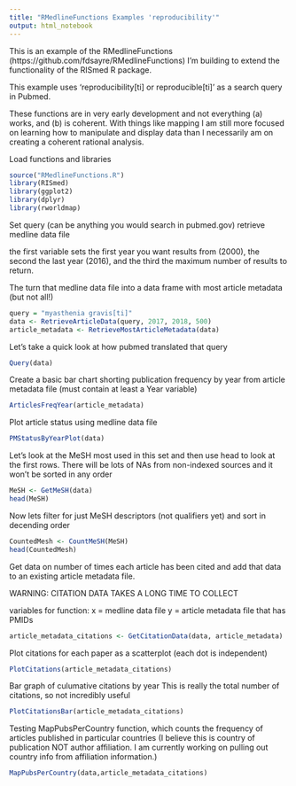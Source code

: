 ```yaml
---
title: "RMedlineFunctions Examples 'reproducibility'"
output: html_notebook
---
```


This is an example of the RMedlineFunctions (https://github.com/fdsayre/RMedlineFunctions) I'm building to extend the functionality of the RISmed R package. 

This example uses 'reproducibility[ti] or reproducible[ti]' as a search query in Pubmed. 

These functions are in very early development and not everything (a) works, and (b) is coherent. With things like mapping I am still more focused on learning how to manipulate and display data than I necessarily am on creating a coherent rational analysis.


Load functions and libraries

```r
source("RMedlineFunctions.R")
library(RISmed)
library(ggplot2)
library(dplyr)
library(rworldmap)

```

Set query (can be anything you would search in pubmed.gov)
retrieve medline data file

the first variable sets the first year you want results from (2000), the second the last year (2016), and the third the maximum number of results to return.

The turn that medline data file into a data frame with most article metadata (but not all!)

```r
query = "myasthenia gravis[ti]"
data <- RetrieveArticleData(query, 2017, 2018, 500)
article_metadata <- RetrieveMostArticleMetadata(data)
```


Let's take a quick look at how pubmed translated that query

```r
Query(data)
```


Create a basic bar chart shorting publication frequency by year from article metadata file (must contain at least a Year variable)

```r
ArticlesFreqYear(article_metadata)
```

Plot article status using medline data file

```r
PMStatusByYearPlot(data)
```


Let's look at the MeSH most used in this set and then use head to look at the first rows. There will be lots of NAs from non-indexed sources and it won't be sorted in any order

```r
MeSH <- GetMeSH(data)
head(MeSH)
```

Now lets filter for just MeSH descriptors (not qualifiers yet) and sort in decending order

```r
CountedMesh <- CountMeSH(MeSH)
head(CountedMesh)
```


Get data on number of times each article has been cited and add that data to an existing article metadata file.

WARNING: CITATION DATA TAKES A LONG TIME TO COLLECT

variables for function:
x = medline data file
y = article metadata file that has PMIDs


```r
article_metadata_citations <- GetCitationData(data, article_metadata)
```

Plot citations for each paper as a scatterplot (each dot is independent)

```r
PlotCitations(article_metadata_citations)
```

Bar graph of culumative citations by year
This is really the total number of citations, so not incredibly useful

```r
PlotCitationsBar(article_metadata_citations)
```


Testing MapPubsPerCountry function, which counts the frequency of articles published in particular countries (I believe this is country of publication NOT author affiliation. I am currently working on pulling out country info from affiliation information.)

```r
MapPubsPerCountry(data,article_metadata_citations)
```

